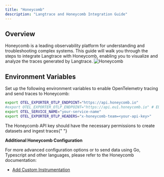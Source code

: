 ```yaml
---
title: "Honeycomb"
description: "Langtrace and Honeycomb Integration Guide"
---
```


## Overview

Honeycomb is a leading observability platform for understanding and troubleshooting complex systems. This guide will walk you through the steps to integrate Langtrace with Honeycomb, enabling you to visualize and analyze the traces generated by Langtrace.
![Honeycomb](/images/honeycomb.png)

## Environment Variables

Set up the following environment variables to enable OpenTelemetry tracing and send traces to Honeycomb:

```bash
export OTEL_EXPORTER_OTLP_ENDPOINT="https://api.honeycomb.io"
#export OTEL_EXPORTER_OTLP_ENDPOINT="https://api.eu1.honeycomb.io" # EU instance
export OTEL_SERVICE_NAME="your-service-name"
export OTEL_EXPORTER_OTLP_HEADERS="x-honeycomb-team=<your-api-key>"

```

<Note>
  The Honeycomb API key should have the necessary permissions to create datasets
  and ingest traces{" "}
</Note>

**Additional Honeycomb Configuration**

For more advanced configuration options or to send data using Go, Typescript and other languages, please refer to the Honeycomb documentation:

- [Add Custom Instrumentation](https://docs.honeycomb.io/send-data/python/honeycomb-distribution/#add-custom-instrumentation)
